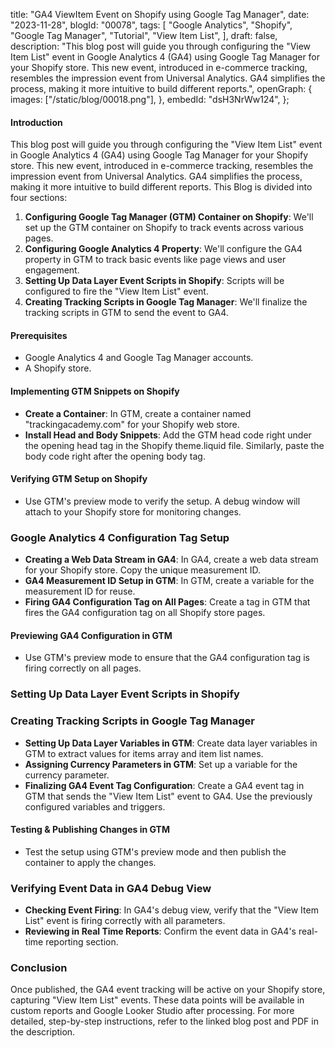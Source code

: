  title: "GA4 ViewItem Event on Shopify using Google Tag Manager",
 date: "2023-11-28",
 blogId: "00078",
 tags: [
  "Google Analytics",
  "Shopify",
  "Google Tag Manager",
  "Tutorial",
  "View Item List",
 ],
 draft: false,
 description:
  "This blog post will guide you through configuring the "View Item List" event in Google Analytics 4 (GA4) using Google Tag Manager for your Shopify store. This new event, introduced in e-commerce tracking, resembles the impression event from Universal Analytics. GA4 simplifies the process, making it more intuitive to build different reports.",
 openGraph: {
  images: ["/static/blog/00018.png"],
 },
 embedId: "dsH3NrWw124",
};

<BlogHeader metadata={metadata} />

#### Introduction

This blog post will guide you through configuring the "View Item List" event in Google Analytics 4 (GA4) using Google Tag Manager for your Shopify store. This new event, introduced in e-commerce tracking, resembles the impression event from Universal Analytics. GA4 simplifies the process, making it more intuitive to build different reports. This Blog is divided into four sections:

1. **Configuring Google Tag Manager (GTM) Container on Shopify**: We'll set up the GTM container on Shopify to track events across various pages.
2. **Configuring Google Analytics 4 Property**: We'll configure the GA4 property in GTM to track basic events like page views and user engagement.
3. **Setting Up Data Layer Event Scripts in Shopify**: Scripts will be configured to fire the "View Item List" event.
4. **Creating Tracking Scripts in Google Tag Manager**: We'll finalize the tracking scripts in GTM to send the event to GA4.

<YoutubeEmbed embedId={metadata.embedId} />

#### Prerequisites

- Google Analytics 4 and Google Tag Manager accounts.
- A Shopify store.

#### Implementing GTM Snippets on Shopify

- **Create a Container**: In GTM, create a container named "trackingacademy.com" for your Shopify web store.
- **Install Head and Body Snippets**: Add the GTM head code right under the opening head tag in the Shopify theme.liquid file. Similarly, paste the body code right after the opening body tag.

#### Verifying GTM Setup on Shopify

- Use GTM's preview mode to verify the setup. A debug window will attach to your Shopify store for monitoring changes.

### Google Analytics 4 Configuration Tag Setup

- **Creating a Web Data Stream in GA4**: In GA4, create a web data stream for your Shopify store. Copy the unique measurement ID.
- **GA4 Measurement ID Setup in GTM**: In GTM, create a variable for the measurement ID for reuse.
- **Firing GA4 Configuration Tag on All Pages**: Create a tag in GTM that fires the GA4 configuration tag on all Shopify store pages.

#### Previewing GA4 Configuration in GTM

- Use GTM's preview mode to ensure that the GA4 configuration tag is firing correctly on all pages.

### Setting Up Data Layer Event Scripts in Shopify

<ViewItemList />

### Creating Tracking Scripts in Google Tag Manager

- **Setting Up Data Layer Variables in GTM**: Create data layer variables in GTM to extract values for items array and item list names.
- **Assigning Currency Parameters in GTM**: Set up a variable for the currency parameter.
- **Finalizing GA4 Event Tag Configuration**: Create a GA4 event tag in GTM that sends the "View Item List" event to GA4. Use the previously configured variables and triggers.

#### Testing & Publishing Changes in GTM

- Test the setup using GTM's preview mode and then publish the container to apply the changes.

### Verifying Event Data in GA4 Debug View

- **Checking Event Firing**: In GA4's debug view, verify that the "View Item List" event is firing correctly with all parameters.
- **Reviewing in Real Time Reports**: Confirm the event data in GA4's real-time reporting section.

### Conclusion

Once published, the GA4 event tracking will be active on your Shopify store, capturing "View Item List" events. These data points will be available in custom reports and Google Looker Studio after processing. For more detailed, step-by-step instructions, refer to the linked blog post and PDF in the description.

<GiscusComments />
